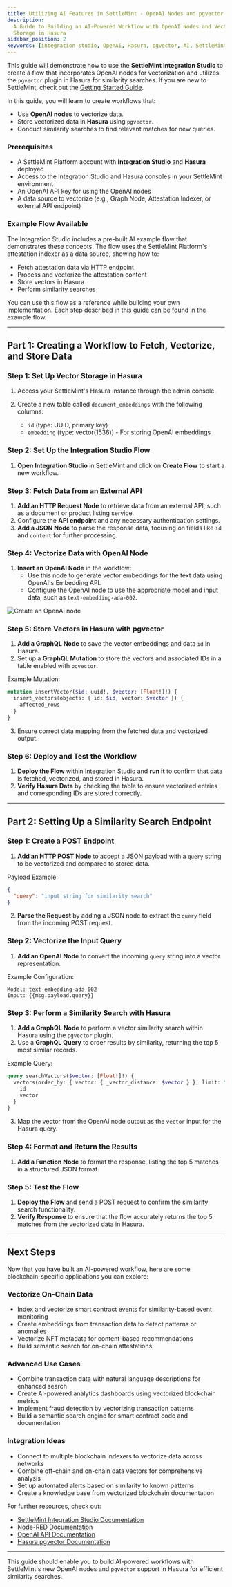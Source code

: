 ```yaml
---
title: Utilizing AI Features in SettleMint - OpenAI Nodes and pgvector in Hasura
description:
  A Guide to Building an AI-Powered Workflow with OpenAI Nodes and Vector
  Storage in Hasura
sidebar_position: 2
keywords: [integration studio, OpenAI, Hasura, pgvector, AI, SettleMint]
---
```


This guide will demonstrate how to use the **SettleMint Integration Studio** to
create a flow that incorporates OpenAI nodes for vectorization and utilizes the
`pgvector` plugin in Hasura for similarity searches. If you are new to
SettleMint, check out the
[Getting Started Guide](/launching-the-platform/managed-cloud-deployment/quickstart).

In this guide, you will learn to create workflows that:

- Use **OpenAI nodes** to vectorize data.
- Store vectorized data in **Hasura** using `pgvector`.
- Conduct similarity searches to find relevant matches for new queries.

### Prerequisites

- A SettleMint Platform account with **Integration Studio** and **Hasura**
  deployed
- Access to the Integration Studio and Hasura consoles in your SettleMint
  environment
- An OpenAI API key for using the OpenAI nodes
- A data source to vectorize (e.g., Graph Node, Attestation Indexer, or external
  API endpoint)

### Example Flow Available

The Integration Studio includes a pre-built AI example flow that demonstrates
these concepts. The flow uses the SettleMint Platform's attestation indexer as a
data source, showing how to:

- Fetch attestation data via HTTP endpoint
- Process and vectorize the attestation content
- Store vectors in Hasura
- Perform similarity searches

You can use this flow as a reference while building your own implementation.
Each step described in this guide can be found in the example flow.

---

## Part 1: Creating a Workflow to Fetch, Vectorize, and Store Data

### Step 1: Set Up Vector Storage in Hasura

1. Access your SettleMint's Hasura instance through the admin console.

2. Create a new table called `document_embeddings` with the following columns:
   - `id` (type: UUID, primary key)
   - `embedding` (type: vector(1536)) - For storing OpenAI embeddings

### Step 2: Set Up the Integration Studio Flow

1. **Open Integration Studio** in SettleMint and click on **Create Flow** to
   start a new workflow.

### Step 3: Fetch Data from an External API

1. **Add an HTTP Request Node** to retrieve data from an external API, such as a
   document or product listing service.
2. Configure the **API endpoint** and any necessary authentication settings.
3. **Add a JSON Node** to parse the response data, focusing on fields like `id`
   and `content` for further processing.

### Step 4: Vectorize Data with OpenAI Node

1. **Insert an OpenAI Node** in the workflow:
   - Use this node to generate vector embeddings for the text data using
     OpenAI's Embedding API.
   - Configure the OpenAI node to use the appropriate model and input data, such
     as `text-embedding-ada-002`.

![Create an OpenAI node](../../img/developer-guides/openai-node.png)

### Step 5: Store Vectors in Hasura with pgvector

1. **Add a GraphQL Node** to save the vector embeddings and data `id` in Hasura.
2. Set up a **GraphQL Mutation** to store the vectors and associated IDs in a
   table enabled with `pgvector`.

Example Mutation:

```graphql
mutation insertVector($id: uuid!, $vector: [Float!]!) {
  insert_vectors(objects: { id: $id, vector: $vector }) {
    affected_rows
  }
}
```

3. Ensure correct data mapping from the fetched data and vectorized output.

### Step 6: Deploy and Test the Workflow

1. **Deploy the Flow** within Integration Studio and **run it** to confirm that
   data is fetched, vectorized, and stored in Hasura.
2. **Verify Hasura Data** by checking the table to ensure vectorized entries and
   corresponding IDs are stored correctly.

---

## Part 2: Setting Up a Similarity Search Endpoint

### Step 1: Create a POST Endpoint

1. **Add an HTTP POST Node** to accept a JSON payload with a `query` string to
   be vectorized and compared to stored data.

Payload Example:

```json
{
  "query": "input string for similarity search"
}
```

2. **Parse the Request** by adding a JSON node to extract the `query` field from
   the incoming POST request.

### Step 2: Vectorize the Input Query

1. **Add an OpenAI Node** to convert the incoming `query` string into a vector
   representation.

Example Configuration:

```text
Model: text-embedding-ada-002
Input: {{msg.payload.query}}
```

### Step 3: Perform a Similarity Search with Hasura

1. **Add a GraphQL Node** to perform a vector similarity search within Hasura
   using the `pgvector` plugin.
2. Use a **GraphQL Query** to order results by similarity, returning the top 5
   most similar records.

Example Query:

```graphql
query searchVectors($vector: [Float!]!) {
  vectors(order_by: { vector: { _vector_distance: $vector } }, limit: 5) {
    id
    vector
  }
}
```

3. Map the vector from the OpenAI node output as the `vector` input for the
   Hasura query.

### Step 4: Format and Return the Results

1. **Add a Function Node** to format the response, listing the top 5 matches in
   a structured JSON format.

### Step 5: Test the Flow

1. **Deploy the Flow** and send a POST request to confirm the similarity search
   functionality.
2. **Verify Response** to ensure that the flow accurately returns the top 5
   matches from the vectorized data in Hasura.

---

## Next Steps

Now that you have built an AI-powered workflow, here are some
blockchain-specific applications you can explore:

### Vectorize On-Chain Data

- Index and vectorize smart contract events for similarity-based event
  monitoring
- Create embeddings from transaction data to detect patterns or anomalies
- Vectorize NFT metadata for content-based recommendations
- Build semantic search for on-chain attestations

### Advanced Use Cases

- Combine transaction data with natural language descriptions for enhanced
  search
- Create AI-powered analytics dashboards using vectorized blockchain metrics
- Implement fraud detection by vectorizing transaction patterns
- Build a semantic search engine for smart contract code and documentation

### Integration Ideas

- Connect to multiple blockchain indexers to vectorize data across networks
- Combine off-chain and on-chain data vectors for comprehensive analysis
- Set up automated alerts based on similarity to known patterns
- Create a knowledge base from vectorized blockchain documentation

For further resources, check out:

- [SettleMint Integration Studio Documentation](/building-with-settlemint/integration-studio/)
- [Node-RED Documentation](https://nodered.org/docs/)
- [OpenAI API Documentation](https://openai.com/docs/)
- [Hasura pgvector Documentation](https://hasura.io/docs/3.0/connectors/postgresql/native-operations/vector-search/)

---

This guide should enable you to build AI-powered workflows with SettleMint's new
OpenAI nodes and `pgvector` support in Hasura for efficient similarity searches.

